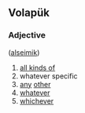 ==Volapük==

===Adjective===
{{head|vo|adjective}} ([[alseimik]])

# [[all kinds of]]
# whatever specific<!-- don't wikify - not a set phrase -->
# [[any]] [[other]]
# [[whatever]]
# [[whichever]]